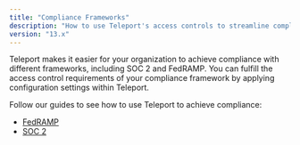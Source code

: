 ```yaml
---
title: "Compliance Frameworks"
description: "How to use Teleport's access controls to streamline compliance without sacrificing productivity."
version: "13.x"
---
```


Teleport makes it easier for your organization to achieve compliance with
different frameworks, including SOC 2 and FedRAMP. You can fulfill the access
control requirements of your compliance framework by applying configuration
settings within Teleport.

Follow our guides to see how to use Teleport to achieve compliance:

- [FedRAMP](/docs/ver/13.x/access-controls/compliance-frameworks/fedramp)
- [SOC 2](/docs/ver/13.x/access-controls/compliance-frameworks/soc2)
